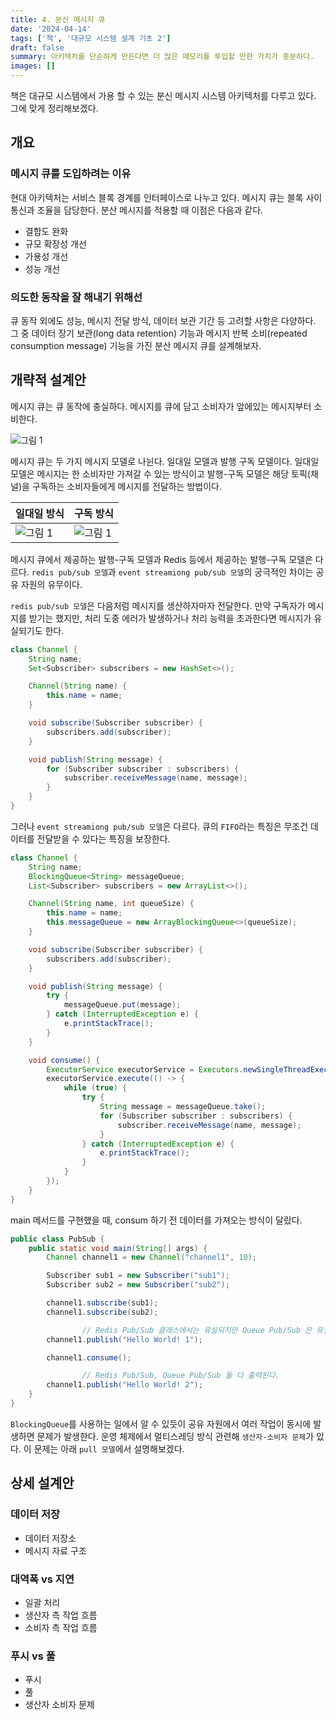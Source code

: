 ```yaml
---
title: 4. 분산 메시지 큐
date: '2024-04-14'
tags: ['책', '대규모 시스템 설계 기초 2']
draft: false
summary: 아키텍처를 단순하게 만든다면 더 많은 메모리를 투입할 만한 가치가 충분하다.
images: []
---
```


책은 대규모 시스템에서 가용 할 수 있는 분신 메시지 시스템 아키텍처를 다루고 있다. 그에 맞게 정리해보겠다.

## 개요

### 메시지 큐를 도입하려는 이유

현대 아키텍처는 서비스 블록 경계를 인터페이스로 나누고 있다. 메시지 큐는 블록 사이 통신과 조율을 담당한다.
분산 메시지를 적용할 때 이점은 다음과 같다.

- 결합도 완화
- 규모 확장성 개선
- 가용성 개선
- 성능 개선

### 의도한 동작을 잘 해내기 위해선

큐 동작 외에도 성능, 메시지 전달 방식, 데이터 보관 기간 등 고려할 사항은 다양하다.
그 중 데이터 장기 보관(long data retention) 기능과 메시지 반복 소비(repeated consumption message) 기능을 가진 분산 메시지 큐를 설계해보자.

## 개략적 설계안

메시지 큐는 큐 동작에 충실하다. 메시지를 큐에 담고 소비자가 앞에있는 메시지부터 소비한다.

![그림 1](/static/images/books/system-design-2/four/1.png)


메시지 큐는 두 가지 메시지 모델로 나뉜다. 일대일 모델과 발행 구독 모델이다. 일대일 모델은 메시지는 한 소비자만 가져갈 수 있는 방식이고 발행-구독 모델은 해당 토픽(채널)을 구독하는 소비자들에게 메시지를 전달하는 방법이다.


|일대일 방식|구독 방식|
|---|---|
|![그림 1](/static/images/books/system-design-2/four/2.png)|![그림 1](/static/images/books/system-design-2/four/3.png)|


메시지 큐에서 제공하는 발행-구독 모델과 Redis 등에서 제공하는 발행-구독 모델은 다르다. `redis pub/sub 모델`과 `event streamiong pub/sub 모델`의 궁극적인 차이는 공유 자원의 유무이다.

`redis pub/sub 모델`은 다음처럼 메시지를 생산하자마자 전달한다. 만약 구독자가 메시지를 받기는 했지만, 처리 도중 에러가 발생하거나 처리 능력을 초과한다면 메시지가 유실되기도 한다.

```java
class Channel {
    String name;
    Set<Subscriber> subscribers = new HashSet<>();

    Channel(String name) {
        this.name = name;
    }

    void subscribe(Subscriber subscriber) {
        subscribers.add(subscriber);
    }

    void publish(String message) {
        for (Subscriber subscriber : subscribers) {
            subscriber.receiveMessage(name, message);
        }
    }
}
```

그러나 `event streamiong pub/sub 모델`은 다르다. 큐의 `FIFO`라는 특징은 무조건 데이터를 전달받을 수 있다는 특징을 보장한다.

```java
class Channel {
    String name;
    BlockingQueue<String> messageQueue;
    List<Subscriber> subscribers = new ArrayList<>();

    Channel(String name, int queueSize) {
        this.name = name;
        this.messageQueue = new ArrayBlockingQueue<>(queueSize);
    }

    void subscribe(Subscriber subscriber) {
        subscribers.add(subscriber);
    }

    void publish(String message) {
        try {
            messageQueue.put(message);
        } catch (InterruptedException e) {
            e.printStackTrace();
        }
    }

    void consume() {
        ExecutorService executorService = Executors.newSingleThreadExecutor();
        executorService.execute(() -> {
            while (true) {
                try {
                    String message = messageQueue.take();
                    for (Subscriber subscriber : subscribers) {
                        subscriber.receiveMessage(name, message);
                    }
                } catch (InterruptedException e) {
                    e.printStackTrace();
                }
            }
        });
    }
}
```

main 메서드를 구현했을 때, consum 하기 전 데이터를 가져오는 방식이 달랐다.

```java
public class PubSub {
    public static void main(String[] args) {
        Channel channel1 = new Channel("channel1", 10);

        Subscriber sub1 = new Subscriber("sub1");
        Subscriber sub2 = new Subscriber("sub2");

        channel1.subscribe(sub1);
        channel1.subscribe(sub2);

				// Redis Pub/Sub 클래스에서는 유실되지만 Queue Pub/Sub 은 유실되지 않는다.
        channel1.publish("Hello World! 1");

        channel1.consume();

				// Redis Pub/Sub, Queue Pub/Sub 둘 다 출력된다.
        channel1.publish("Hello World! 2");
    }
}
```

`BlockingQueue`를 사용하는 일에서 알 수 있듯이 공유 자원에서 여러 작업이 동시에 발생하면 문제가 발생한다. 운영 체제에서 멀티스레딩 방식 관련해 `생산자-소비자 문제`가 있다. 이 문제는 아래 `pull 모델`에서 설명해보겠다.

## 상세 설계안

### 데이터 저장

- 데이터 저장소
- 메시지 자료 구조

### 대역폭 vs 지연

- 일괄 처리
- 생산자 측 작업 흐름
- 소비자 측 작업 흐름

### 푸시 vs 풀

- 푸시
- 풀
- 생산자 소비자 문제
